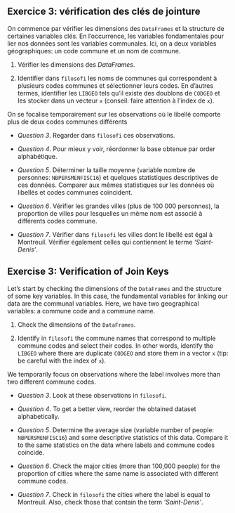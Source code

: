 ::: {.content-visible when-profile="fr"}
:::: {.callout-tip}
## Exercice 3: vérification des clés de jointure

On commence par vérifier les dimensions des `DataFrames` et la structure de certaines variables clés.
En l'occurrence, les variables fondamentales pour lier nos données sont les variables communales.
Ici, on a deux variables géographiques: un code commune et un nom de commune. 

1. Vérifier les dimensions des _DataFrames_.

2. Identifier dans `filosofi` les noms de communes qui correspondent à plusieurs codes communes et sélectionner leurs codes. En d'autres termes, identifier les `LIBGEO` tels qu'il existe des doublons de `CODGEO` et les stocker dans un vecteur `x` (conseil: faire attention à l'index de `x`).

On se focalise temporairement sur les observations où le libellé comporte plus de deux codes communes différents

* _Question 3_. Regarder dans `filosofi` ces observations.

* _Question 4_. Pour mieux y voir, réordonner la base obtenue par order alphabétique.

* _Question 5_. Déterminer la taille moyenne (variable nombre de personnes: `NBPERSMENFISC16`) et quelques statistiques descriptives de ces données.
Comparer aux mêmes statistiques sur les données où libellés et codes communes coïncident.

* _Question 6_. Vérifier les grandes villes (plus de 100 000 personnes),
la proportion de villes pour lesquelles un même nom est associé à différents codes commune.

* _Question 7_. Vérifier dans `filosofi` les villes dont le libellé est égal à Montreuil.
Vérifier également celles qui contiennent le terme _'Saint-Denis'_.

::::
:::

::: {.content-visible when-profile="en"}
:::: {.callout-tip}
## Exercise 3: Verification of Join Keys

Let's start by checking the dimensions of the `DataFrames` and the structure of some key variables.
In this case, the fundamental variables for linking our data are the communal variables.
Here, we have two geographical variables: a commune code and a commune name.

1. Check the dimensions of the `DataFrames`.

2. Identify in `filosofi` the commune names that correspond to multiple commune codes and select their codes. In other words, identify the `LIBGEO` where there are duplicate `CODGEO` and store them in a vector `x` (tip: be careful with the index of `x`).

We temporarily focus on observations where the label involves more than two different commune codes.

* _Question 3_. Look at these observations in `filosofi`.

* _Question 4_. To get a better view, reorder the obtained dataset alphabetically.

* _Question 5_. Determine the average size (variable number of people: `NBPERSMENFISC16`) and some descriptive statistics of this data. Compare it to the same statistics on the data where labels and commune codes coincide.

* _Question 6_. Check the major cities (more than 100,000 people) for the proportion of cities where the same name is associated with different commune codes.

* _Question 7_. Check in `filosofi` the cities where the label is equal to Montreuil. Also, check those that contain the term _'Saint-Denis'_.

::::
:::
